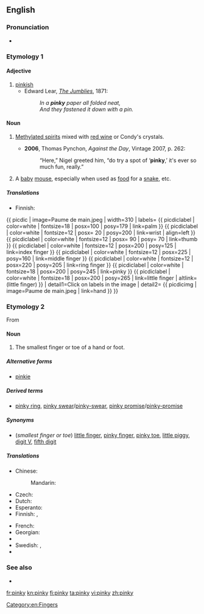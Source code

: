 {{wikipedia}}
==English==

===Pronunciation===
* {{IPA|/ˈpɪŋki/}}

===Etymology 1===
{{suffix|pink|y}}

====Adjective====
{{en-adj|pinki|er}}

# [[pinkish]]
#* Edward Lear, ''[[s:The Jumblies|The Jumblies]]'', 1871:
#*: ''In a '''pinky''' paper all folded neat,<br />And they fastened it down with a pin.''

====Noun====
{{en-noun|pinkies}}

# {{uncountable|historical|slang|Australia}} [[methylated spirits|Methylated spirits]] mixed with [[red wine]] or Condy's crystals.
#* '''2006''', Thomas Pynchon, ''Against the Day'', Vintage 2007, p. 262:
#*: “Here,” Nigel greeted him, “do try a spot of ‘'''pinky''',’ it's ever so much fun, really.”
# A [[baby]] [[mouse]], especially when used as [[food]] for a [[snake]], etc.

=====Translations=====
{{trans-top|methylated spirits (slang)}}
{{trans-mid}}
{{trans-bottom}}

{{trans-top|baby mouse}}
* Finnish: {{t-|fi|pinkki}}
{{trans-mid}}
{{trans-bottom}}
{{ picdic
| image=Paume de main.jpeg
| width=310
| labels=
{{ picdiclabel | color=white | fontsize=18 | posx=100 | posy=179 | link=palm }}
{{ picdiclabel | color=white | fontsize=12 | posx= 20 | posy=200 | link=wrist | align=left }}
{{ picdiclabel | color=white | fontsize=12 | posx= 90 | posy= 70 | link=thumb }}
{{ picdiclabel | color=white | fontsize=12 | posx=200 | posy=125 | link=index finger }}
{{ picdiclabel | color=white | fontsize=12 | posx=225 | posy=160 | link=middle finger }}
{{ picdiclabel | color=white | fontsize=12 | posx=220 | posy=205 | link=ring finger }}
{{ picdiclabel | color=white | fontsize=18 | posx=200 | posy=245 | link=pinky }}
{{ picdiclabel | color=white | fontsize=18 | posx=200 | posy=265 | link=little finger | altlink=(little finger) }}
| detail1=Click on labels in the image
| detail2=
{{ picdicimg | image=Paume de main.jpeg | link=hand }}
}}

===Etymology 2===
From {{etyl|nl|en}} {{term|pinkje|lang=nl}}

====Noun====
{{en-noun|pinkies}}

# The smallest finger or toe of a hand or foot.

=====Alternative forms=====
* [[pinkie]]

=====Derived terms=====
* [[pinky ring]], [[pinky swear]]/[[pinky-swear]], [[pinky promise]]/[[pinky-promise]]

=====Synonyms=====
* (''smallest finger or toe'') [[little finger]], [[pinky finger]], [[pinky toe]], [[little piggy]], [[digit V]], [[fifth digit]]

=====Translations=====
{{trans-top|smallest finger/toe}}
* Chinese:
*: Mandarin: {{t-|cmn|小指|tr=xiǎozhǐ|sc=Hani}}
* Czech: {{t|cs|malíček|m}}
* Dutch: {{t+|nl|pink|m}}
* Esperanto: {{t|eo|etfingro}}
* Finnish: {{t+|fi|pikkusormi}},  {{t+|fi|pikkuvarvas}}
{{trans-mid}}
* French: {{t+|fr|auriculaire|m}}
* Georgian: {{t|ka|ნეკი|tr=neki|sc=Geor|xs=Georgian}}
* {{trreq|mk}}
* Swedish: {{t|sv|lillfinger|n|c}}, {{t|sv|lilltå|c}}
* {{trreq|ta}}
{{trans-bottom}}

===See also===
* {{pedia}}

[[Category:en:Fingers]]

[[fr:pinky]]
[[kn:pinky]]
[[fi:pinky]]
[[ta:pinky]]
[[vi:pinky]]
[[zh:pinky]]